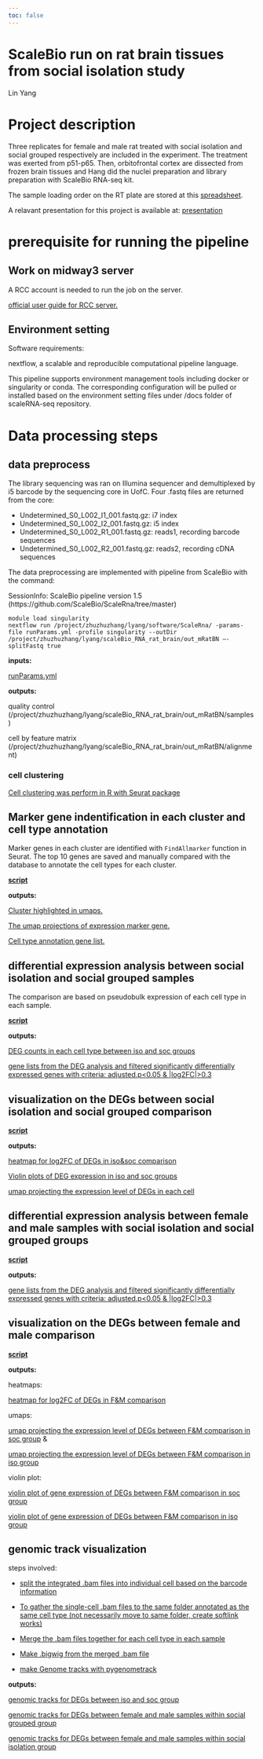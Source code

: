 ```yaml
---
toc: false
---
```


# ScaleBio run on rat brain tissues from social isolation study
Lin Yang

# Project description
Three replicates for female and male rat treated with social isolation and social grouped respectively are included in the experiment. The treatment was exerted from p51-p65. Then, orbitofrontal cortex are dissected from frozen brain tissues and Hang did the nuclei preparation and library preparation with ScaleBio RNA-seq kit.

The sample loading order on the RT plate are stored at this [spreadsheet](https://github.com/mmyoung/scaleBio-RNAseq-on-social_isolation-ratBrain/blob/master/data/9_6_24 12 OFC for ScaleRNA yield summary.xlsx).

A relavant presentation for this project is available at: [presentation](https://uchicago.box.com/s/o20tc5qjuk0ekn20dbln4atk9shx8sb1)


# prerequisite for running the pipeline

## Work on midway3 server

A RCC account is needed to run the job on the server.

[official user guide for RCC server.](https://rcc-uchicago.github.io/user-guide/)

## Environment setting

Software requirements: 

nextflow, a scalable and reproducible computational pipeline language.

This pipeline supports environment management tools including docker or singularity or conda. The corresponding configuration will be pulled or installed based on the environment setting files under /docs folder of scaleRNA-seq repository.

# Data processing steps
## data preprocess

The library sequencing was ran on Illumina sequencer and demultiplexed by i5 barcode by the sequencing core in UofC.
Four .fastq files are returned from the core: 

* Undetermined_S0_L002_I1_001.fastq.gz: i7 index
* Undetermined_S0_L002_I2_001.fastq.gz: i5 index
* Undetermined_S0_L002_R1_001.fastq.gz: reads1, recording barcode sequences
* Undetermined_S0_L002_R2_001.fastq.gz: reads2, recording cDNA sequences

The data preprocessing are implemented with pipeline from ScaleBio with the command:

SessionInfo: 
ScaleBio pipeline version 1.5 (https://github.com/ScaleBio/ScaleRna/tree/master)

```
module load singularity
nextflow run /project/zhuzhuzhang/lyang/software/ScaleRna/ -params-file runParams.yml -profile singularity --outDir /project/zhuzhuzhang/lyang/scaleBio_RNA_rat_brain/out_mRatBN —-splitFastq true
```

**inputs:**

[runParams.yml](https://github.com/mmyoung/scaleBio-RNAseq-on-social_isolation-ratBrain/blob/master/script/runParams.yml)

**outputs:**

quality control (/project/zhuzhuzhang/lyang/scaleBio_RNA_rat_brain/out_mRatBN/samples)

cell by feature matrix (/project/zhuzhuzhang/lyang/scaleBio_RNA_rat_brain/out_mRatBN/alignment)

### cell clustering

[Cell clustering was perform in R with Seurat package](cell_clustering.html)

## Marker gene indentification in each cluster and cell type annotation

Marker genes in each cluster are identified with `FindAllmarker` function in Seurat. The top 10 genes are saved and manually compared with the database to annotate the cell types for each cluster.

[**script**](cluster_annotation.html)

**outputs:**

[Cluster highlighted in umaps.](https://drive.google.com/file/d/1p-tYEjZUDYtx7mR7NflJWEPTR0LNpI-M/view?usp=drive_link)

[The umap projections of expression marker gene.](https://drive.google.com/file/d/1xW9gSP3w7PrulhY3mcOuhQFS0VB0sfg1/view?usp=drive_link)

[Cell type annotation gene list.](https://docs.google.com/spreadsheets/d/17Y31mBy9B0aljy72LLnAPNpoxCN6zZLhlXBFzCg-awM/edit?usp=drive_link)

## differential expression analysis between social isolation and social grouped samples

The comparison are based on pseudobulk expression of each cell type in each sample.

[**script**](DEG_analysis_iso_vs_soc.html)

**outputs:**

[DEG counts in each cell type between iso and soc groups](https://drive.google.com/file/d/1WzTyDMGrbLhniw3PyvdQhK68E4gdXiCn/view?usp=drive_link)

[gene lists from the DEG analysis and filtered significantly differentially expressed genes with criteria: adjusted.p<0.05 & |log2FC|>0.3](https://drive.google.com/drive/folders/1vyPnJ4aQlVgrAcMo2c_cSNqdUHIiz79B?usp=drive_link)


## visualization on the DEGs between social isolation and social grouped comparison

[**script**](iso_vs_soc_DEG_visualization.html)

**outputs:**

[heatmap for log2FC of DEGs in iso&soc comparison](https://drive.google.com/file/d/1OiL4bKcFYW8W-O-f-YtGFc5CgXv-2OYP/view?usp=drive_link)

[Violin plots of DEG expression in iso and soc groups](https://drive.google.com/file/d/12bkUK9wwWnwjBqQUuQmsxsbzI_nVF-8V/view?usp=drive_link)

[umap projecting the expression level of DEGs in each cell](https://drive.google.com/file/d/1XUcQwIZnNIeu8fGhCLbE9HwYXYf-RSao/view?usp=drive_link)

## differential expression analysis between female and male samples with social isolation and social grouped groups

[**script**](DEG_analysis_F_vs_M.html)

**outputs:**

[gene lists from the DEG analysis and filtered significantly differentially expressed genes with criteria: adjusted.p<0.05 & |log2FC|>0.3](https://drive.google.com/drive/folders/1R0_wEIfob2jwujwN7ijTYtl6ExWU-4Sz?usp=drive_link)


## visualization on the DEGs between female and male comparison

[**script**](sex_DEG_plot.html)

**outputs:**

heatmaps: 

[heatmap for log2FC of DEGs in F&M comparison](https://drive.google.com/drive/folders/1-MPa-pQrpmmMFsI-UmCmYJUmbA7dZKXz?usp=drive_link)

umaps: 

[umap projecting the expression level of DEGs between F&M comparison in soc group](https://drive.google.com/file/d/1ujv1Oxv-nIDN9WiGDA9KChfhR6LS5nWl/view?usp=drive_link) &

[umap projecting the expression level of DEGs between F&M comparison in iso group](https://drive.google.com/file/d/1vyZy_f4YklpoiqHshb8UcBFwxCYjaVjk/view?usp=drive_link)

violin plot: 

[violin plot of gene expression of DEGs between F&M comparison in soc group](https://drive.google.com/file/d/1GnPFiDTRAboEHK_34HY5XSBzRK9bS01T/view?usp=drive_link)

[violin plot of gene expression of DEGs between F&M comparison in iso group](https://drive.google.com/file/d/1elizpJDO6-6KoptOsUv8xzSR96Oi7R4r/view?usp=drive_link)

## genomic track visualization 

steps involved:

* [split the integrated .bam files into individual cell based on the barcode information](https://github.com/mmyoung/scaleBio-RNAseq-on-social_isolation-ratBrain/blob/master/script/workflow.sh)

* [To gather the single-cell .bam files to the same folder annotated as the same cell type (not necessarily move to same folder, create softlink works)](https://github.com/mmyoung/scaleBio-RNAseq-on-social_isolation-ratBrain/blob/master/script/run_bam_gather.sh)

* [Merge the .bam files together for each cell type in each sample](https://github.com/mmyoung/scaleBio-RNAseq-on-social_isolation-ratBrain/blob/master/script/samtools_merge.sh)

* [Make .bigwig from the merged .bam file](https://github.com/mmyoung/scaleBio-RNAseq-on-social_isolation-ratBrain/blob/master/script/make_bigwig.sh)

* [make Genome tracks with pygenometrack](https://github.com/mmyoung/scaleBio-RNAseq-on-social_isolation-ratBrain/blob/master/script/soc_FvsM_pygenometrack.sh)

**outputs:**

[genomic tracks for DEGs between iso and soc group](https://drive.google.com/drive/folders/1p_kkoN8zhyrLlQNvoj-Q3ZFO7TcZRzud?usp=drive_link)

[genomic tracks for DEGs between female and male samples within social grouped group](https://drive.google.com/drive/folders/1qkaMRzq55wz0G5NuLYIKtPtaJMTRg-qI?usp=drive_link)

[genomic tracks for DEGs between female and male samples within social isolation group](https://drive.google.com/drive/folders/1qZ92qN0spLHe23nCOtUvAFTnFiRIa_VZ?usp=drive_link)
